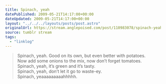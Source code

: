 ```yaml
---
title: Spinach, yeah
datePublished: 2009-05-21T14:17:00+00:00
dateUpdated: 2009-05-21T14:17:00+00:00
layout: "../../../layouts/posts/post.astro"
originalUrl: https://stream.anglepoised.com/post/110983078/spinach-yeah
source: tumblr stream
tags:
  - "linklog"
---
```


> Spinach, yeah. Good on its own, but even better with potatoes.<br />
> Now add some onions to the mix, now don&rsquo;t forget tomatoes.<br />
> Spinach, yeah, it&rsquo;s green and it&rsquo;s tasty.<br />
> Spinach, yeah, don&rsquo;t let it go to waste-ey.<br />
> Spinach, yeaaaaaaaaahhhhh.
